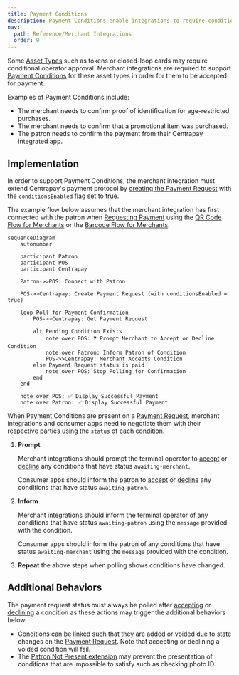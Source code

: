 ```yaml
---
title: Payment Conditions
description: Payment Conditions enable integrations to require conditional approval to accept specific Asset Types as payment.
nav:
  path: Reference/Merchant Integrations
  order: 9
---
```


Some [Asset Types](/api/asset-types/) such as tokens or closed-loop cards may require conditional operator approval. Merchant integrations are required to support [Payment Conditions](/api/payment-requests#payment-condition) for these asset types in order for them to be accepted for payment.

Examples of Payment Conditions include:

- The merchant needs to confirm proof of identification for age-restricted purchases.
- The merchant needs to confirm that a promotional item was purchased.
- The patron needs to confirm the payment from their Centrapay integrated app.

## Implementation

In order to support Payment Conditions, the merchant integration must extend Centrapay's payment protocol by [creating the Payment Request](https://docs.centrapay.com/api/payment-requests#create-a-payment-request) with the `conditionsEnabled` flag set to true.

The example flow below assumes that the merchant integration has first connected with the patron when [Requesting Payment](/guides/requesting-payment/) using the [QR Code Flow for Merchants](/guides/merchant-integration-qr-code-flow/) or the [Barcode Flow for Merchants](/guides/merchant-integration-barcode-flow/).

```mermaid
sequenceDiagram
	autonumber

	participant Patron
	participant POS
	participant Centrapay

	Patron->>POS: Connect with Patron

	POS->>Centrapay: Create Payment Request (with conditionsEnabled = true)

	loop Poll for Payment Confirmation
		POS->>Centrapay: Get Payment Request

		alt Pending Condition Exists
			note over POS: ❓ Prompt Merchant to Accept or Decline Condition
			note over Patron: Inform Patron of Condition
			POS->>Centrapay: Merchant Accepts Condition
		else Payment Request status is paid
			note over POS: Stop Polling for Confirmation
		end
	end

	note over POS: ✅ Display Successful Payment
	note over Patron: ✅ Display Successful Payment
```

When Payment Conditions are present on a [Payment Request](https://docs.centrapay.com/api/payment-requests#payment-request), merchant integrations and consumer apps need to negotiate them with their respective parties using the `status` of each condition.

1. **Prompt**

    Merchant integrations should prompt the terminal operator to [accept](https://docs.centrapay.com/api/payment-requests#accept-payment-condition-for-a-payment-request-experimental) or [decline](https://docs.centrapay.com/api/payment-requests#decline-payment-condition-for-a-payment-request-experimental) any conditions that have status `awaiting-merchant`.

    Consumer apps should inform the patron to [accept](https://docs.centrapay.com/api/payment-requests#accept-payment-condition-for-a-payment-request-experimental) or [decline](https://docs.centrapay.com/api/payment-requests#decline-payment-condition-for-a-payment-request-experimental) any conditions that have status `awaiting-patron`.

2. **Inform**

    Merchant integrations should inform the terminal operator of any conditions that have status `awaiting-patron` using the `message` provided with the condition.

    Consumer apps should inform the patron of any conditions that have status `awaiting-merchant` using the `message` provided with the condition.

3. **Repeat** the above steps when polling shows conditions have changed.

## Additional Behaviors

The payment request status must always be polled after [accepting](https://docs.centrapay.com/api/payment-requests#accept-payment-condition-for-a-payment-request-experimental) or [declining](https://docs.centrapay.com/api/payment-requests#decline-payment-condition-for-a-payment-request-experimental) a condition as these actions may trigger the additional behaviors below.

- Conditions can be linked such that they are added or voided due to state changes on the [Payment Request](/api/payment-requests#payment-request). Note that accepting or declining a voided condition will fail.
- The [Patron Not Present extension](/guides/patron-not-present/) may prevent the presentation of conditions that are impossible to satisfy such as checking photo ID.
